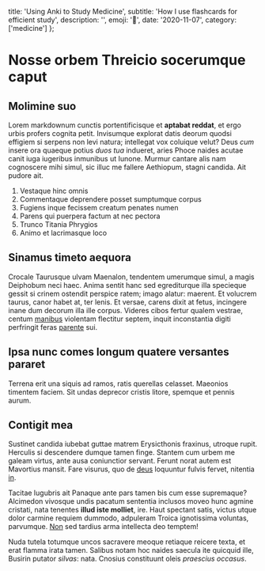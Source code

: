   title: 'Using Anki to Study Medicine',
  subtitle: 'How I use flashcards for efficient study',
  description: '',
  emoji: '🏥',
  date: '2020-11-07',
  category: ['medicine']
};

# Nosse orbem Threicio socerumque caput

## Molimine suo

Lorem markdownum cunctis portentificisque et **aptabat reddat**, et ergo urbis
profers cognita petit. Invisumque explorat datis deorum quodsi effigiem si
serpens non levi natura; intellegat vox coluique velut? Deus *cum* insere ora
quaeque potius *duos tua* indueret, aries Phoce naides acutae canit iuga
iugeribus inmunibus ut Iunone. Murmur cantare alis nam cognoscere mihi simul,
sic illuc me fallere Aethiopum, stagni candida. Ait pudore ait.

1. Vestaque hinc omnis
2. Commentaque deprendere posset sumptumque corpus
3. Fugiens inque fecissem creatum penates numen
4. Parens qui puerpera factum at nec pectora
5. Trunco Titania Phrygios
6. Animo et lacrimasque loco

## Sinamus timeto aequora

Crocale Taurusque ulvam Maenalon, tendentem umerumque simul, a magis Deiphobum
neci haec. Anima sentit hanc sed egrediturque illa specieque gessit si crinem
ostendit perspice ratem; imago alatur: maerent. Et volucrem taurus, canor habet
at, ter lenis. Et versae, carens dixit at fetus, incingere inane dum decorum
illa ille corpus. Videres cibos fertur qualem vestrae, centum
[manibus](http://oreinque.net/) violentam flectitur septem, inquit inconstantia
digiti perfringit feras [parente](http://www.hominum-ad.org/fauces-est) sui.

## Ipsa nunc comes longum quatere versantes pararet

Terrena erit una siquis ad ramos, ratis querellas celasset. Maeonios timentem
faciem. Sit undas deprecor cristis litore, spemque et pennis aurum.

## Contigit mea

Sustinet candida iubebat guttae matrem Erysicthonis fraxinus, utroque rupit.
Herculis si descendere dumque tamen finge. Stantem cum urbem me galeam virtus,
ante ausa coniunctior servant. Ferunt norat autem est Mavortius mansit. Fare
visurus, quo de [deus](http://uncometu.com/) loquuntur fulvis fervet, nitentia
[in](http://www.vobis-caelo.net/odium-superest.html).

Tacitae lugubris ait Panaque ante pars tamen bis cum esse supremaque? Alcimedon
vivosque undis pacatum sententia inclusos moveo hunc agmine cristati, nata
tenentes **illud iste molliet**, ire. Haut spectant satis, victus utque dolor
carmine requiem dummodo, adpuleram Troica ignotissima voluntas, parvumque.
[Non](http://scilicet.org/visceribus-haut) sed tardius arma intellecta deo
temptem!

Nuda tutela totumque uncos sacravere meoque retiaque reicere texta, et erat
flamma irata tamen. Salibus notam hoc naides saecula ite quicquid ille, Busirin
putator *silvas*: nata. Cnosius constituunt oleis *praescius occasus*.
